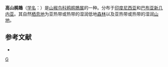 {{Speciesbox 
| genus = Coracina
| species = montana
| authority = Meyer, 1874
| image = Coracina montana by John Gould.jpg
| status = LC | status_system = IUCN3.1
}}
'''高山鹃鵙'''（[[学名|学名]]：{{lang|la|''Coracina montana''}}）是[[山椒鸟科|山椒鸟科]][[鸦鹃鵙属|鸦鹃鵙属]]的一种。分布于[[印度尼西亚|印度尼西亚]]和[[巴布亚新几内亚|巴布亚新几内亚]]。其自然[[栖息地|栖息地]]为亚热带或热带的湿润低地[[森林|森林]]以及亚热带或热带的湿润[[山地|山地]]。

== 参考文献 ==
* {{IUCN2010
|assessors=BirdLife International
|year=2009
|id=146821
|title=Coracina montana
|version=2010.3
|downloaded= 2010-10-26
}}
{{reflist}}
{{Taxonbar}}

[[Category:鸦鹃鵙属|G]]